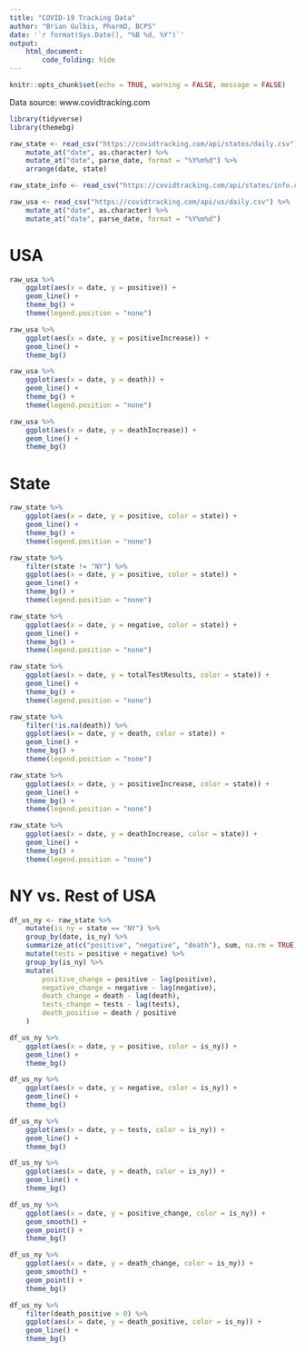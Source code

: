 ```yaml
---
title: "COVID-19 Tracking Data"
author: "Brian Gulbis, PharmD, BCPS"
date: '`r format(Sys.Date(), "%B %d, %Y")`'
output: 
    html_document:
        code_folding: hide
---
```


```r
knitr::opts_chunk$set(echo = TRUE, warning = FALSE, message = FALSE)
```

Data source: www.covidtracking.com

```r
library(tidyverse)
library(themebg)

raw_state <- read_csv("https://covidtracking.com/api/states/daily.csv") %>%
    mutate_at("date", as.character) %>%
    mutate_at("date", parse_date, format = "%Y%m%d") %>%
    arrange(date, state)

raw_state_info <- read_csv("https://covidtracking.com/api/states/info.csv")

raw_usa <- read_csv("https://covidtracking.com/api/us/daily.csv") %>%
    mutate_at("date", as.character) %>%
    mutate_at("date", parse_date, format = "%Y%m%d") 

```

# USA

```r
raw_usa %>%
    ggplot(aes(x = date, y = positive)) +
    geom_line() +
    theme_bg() +
    theme(legend.position = "none")
```

```r
raw_usa %>%
    ggplot(aes(x = date, y = positiveIncrease)) +
    geom_line() +
    theme_bg()
```

```r
raw_usa %>%
    ggplot(aes(x = date, y = death)) +
    geom_line() +
    theme_bg() +
    theme(legend.position = "none")
```

```r
raw_usa %>%
    ggplot(aes(x = date, y = deathIncrease)) +
    geom_line() +
    theme_bg()
```

# State

```r
raw_state %>%
    ggplot(aes(x = date, y = positive, color = state)) +
    geom_line() +
    theme_bg() +
    theme(legend.position = "none")
```

```r
raw_state %>%
    filter(state != "NY") %>%
    ggplot(aes(x = date, y = positive, color = state)) +
    geom_line() +
    theme_bg() +
    theme(legend.position = "none")
```

```r
raw_state %>%
    ggplot(aes(x = date, y = negative, color = state)) +
    geom_line() +
    theme_bg() +
    theme(legend.position = "none")
```

```r
raw_state %>%
    ggplot(aes(x = date, y = totalTestResults, color = state)) +
    geom_line() +
    theme_bg() +
    theme(legend.position = "none")
```

```r
raw_state %>%
    filter(!is.na(death)) %>%
    ggplot(aes(x = date, y = death, color = state)) +
    geom_line() +
    theme_bg() +
    theme(legend.position = "none")
```

```r
raw_state %>%
    ggplot(aes(x = date, y = positiveIncrease, color = state)) +
    geom_line() +
    theme_bg() +
    theme(legend.position = "none")
```

```r
raw_state %>%
    ggplot(aes(x = date, y = deathIncrease, color = state)) +
    geom_line() +
    theme_bg() +
    theme(legend.position = "none")
```

# NY vs. Rest of USA

```r
df_us_ny <- raw_state %>%
    mutate(is_ny = state == "NY") %>%
    group_by(date, is_ny) %>%
    summarize_at(c("positive", "negative", "death"), sum, na.rm = TRUE) %>%
    mutate(tests = positive + negative) %>%
    group_by(is_ny) %>%
    mutate(
        positive_change = positive - lag(positive),
        negative_change = negative - lag(negative),
        death_change = death - lag(death),
        tests_change = tests - lag(tests),
        death_positive = death / positive
    )
```

```r
df_us_ny %>%
    ggplot(aes(x = date, y = positive, color = is_ny)) +
    geom_line() +
    theme_bg()
```

```r
df_us_ny %>%
    ggplot(aes(x = date, y = negative, color = is_ny)) +
    geom_line() +
    theme_bg()
```

```r
df_us_ny %>%
    ggplot(aes(x = date, y = tests, color = is_ny)) +
    geom_line() +
    theme_bg()
```

```r
df_us_ny %>%
    ggplot(aes(x = date, y = death, color = is_ny)) +
    geom_line() +
    theme_bg()
```

```r
df_us_ny %>%
    ggplot(aes(x = date, y = positive_change, color = is_ny)) +
    geom_smooth() +
    geom_point() +
    theme_bg()
```

```r
df_us_ny %>%
    ggplot(aes(x = date, y = death_change, color = is_ny)) +
    geom_smooth() +
    geom_point() +
    theme_bg()
```

```r
df_us_ny %>%
    filter(death_positive > 0) %>%
    ggplot(aes(x = date, y = death_positive, color = is_ny)) +
    geom_line() +
    theme_bg()
```

